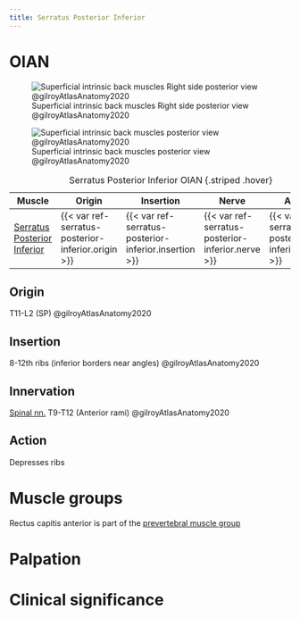 ```yaml
---
title: Serratus Posterior Inferior
---
```


# OIAN
![Superficial intrinsic back muscles Right side posterior view @gilroyAtlasAnatomy2020](/The Archive/Anatomy/Muscles/Muscles of the back/Superficial Intrinsic Back Muscles/images/gilroyatlas 3.8ab schematic superficial intrinsic back mm.png)

![Superficial intrinsic back muscles posterior view @gilroyAtlasAnatomy2020](/The Archive/Anatomy/Muscles/Muscles of the back/Superficial Intrinsic Back Muscles/images/gilroyatlas 3.10a superficial intrinsic back mm .png)

| Muscle  | Origin  | Insertion | Nerve | Action |
|--------|----------|-----------|-------|--------|
|[Serratus Posterior Inferior]({{< var ref-serratus-posterior-inferior.path >}}) | {{< var ref-serratus-posterior-inferior.origin >}} | {{< var ref-serratus-posterior-inferior.insertion >}} | {{< var ref-serratus-posterior-inferior.nerve >}} | {{< var ref-serratus-posterior-inferior.action >}} |

: Serratus Posterior Inferior OIAN {.striped .hover}


## Origin {#origin}
T11-L2 (SP) @gilroyAtlasAnatomy2020

## Insertion {#insertion}
8-12th ribs (inferior borders near angles) @gilroyAtlasAnatomy2020

## Innervation {#innervation}
[Spinal nn.]({{< var ref-spinal-nerves.path >}}) T9-T12 (Anterior rami) @gilroyAtlasAnatomy2020

## Action {#action}

Depresses ribs

# Muscle groups
Rectus capitis anterior is part of the [prevertebral muscle group]({{< var ref-oians >}})


# Palpation


# Clinical significance